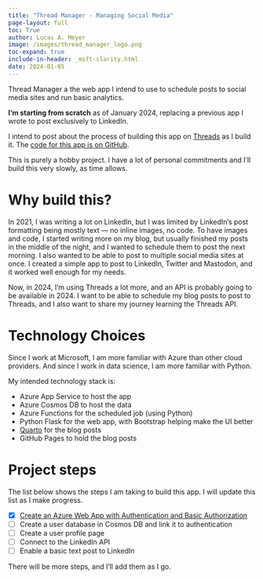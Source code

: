 ```yaml
---
title: "Thread Manager - Managing Social Media"
page-layout: full
toc: True
author: Lucas A. Meyer
image: /images/thread_manager_logo.png
toc-expand: true
include-in-header: _msft-clarity.html
date: 2024-01-05
---
```


Thread Manager a the web app I intend to use to schedule posts to social media sites and run basic analytics. 

**I'm starting from scratch** as of January 2024, replacing a previous app I wrote to post exclusively to LinkedIn. 

I intend to post about the process of building this app on [Threads](https://www.threads.net) as I build it. The [code for this app is on GitHub](https://github.com/lucas-a-meyer/thread-manager).

:::{.callout-note}
This is purely a hobby project. I have a lot of personal commitments and I'll build this very slowly, as time allows.
:::

# Why build this?

In 2021, I was writing a lot on LinkedIn, but I was limited by LinkedIn's post formatting being mostly text — no inline images, no code. To have images and code, I started writing more on my blog, but usually finished my posts in the middle of the night, and I wanted to schedule them to post the next morning. I also wanted to be able to post to multiple social media sites at once. I created a simple app to post to LinkedIn, Twitter and Mastodon, and it worked well enough for my needs.

Now, in 2024, I'm using Threads a lot more, and an API is probably going to be available in 2024. I want to be able to schedule my blog posts to post to Threads, and I also want to share my journey learning the Threads API.

# Technology Choices

Since I work at Microsoft, I am more familiar with Azure than other cloud providers. And since I work in data science, I am more familiar with Python. 

My intended technology stack is:

- Azure App Service to host the app
- Azure Cosmos DB to host the data
- Azure Functions for the scheduled job (using Python)
- Python Flask for the web app, with Bootstrap helping make the UI better
- [Quarto](https://www.quarto.org) for the blog posts
- GitHub Pages to hold the blog posts

# Project steps

The list below shows the steps I am taking to build this app. I will update this list as I make progress.

- [x] [Create an Azure Web App with Authentication and Basic Authorization](2024-01-06-thread_manager_step_01.qmd)
- [ ] Create a user database in Cosmos DB and link it to authentication
- [ ] Create a user profile page
- [ ] Connect to the LinkedIn API
- [ ] Enable a basic text post to LinkedIn
  
There will be more steps, and I'll add them as I go.